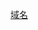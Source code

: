 {{Navbox with collapsible sections
| name=通用頂級域
| title     = [[通用頂級域]]
| state     = {{{state<includeonly>|autocollapse</includeonly>}}}
| selected  = {{{expanded|当前}}}
| listclass = hlist

| sect1 = 当前
| abbr1 = 当前
| list1 = {{Navbox|child| groupwidth = 9.0em

| group1 = [[通用頂級域|通用]]
| list1  = 
*[[.bar]]
*[[.bible]]
*[[.biz]]
*[[.church]]
*[[.club]]
*[[.college]]
*[[.com]]
*[[.design]]
*[[.dev]]
*[[.download]]
*[[.eco]]
*[[.eus]]
*[[.google]]
*[[.green]]
*[[.hiv]]
*[[.icu]]
*[[.info]]
*[[.kaufen]]
*[[.kiwi]]
*[[.lat]]
*[[.lgbt]]
*[[.moe]]
*[[.name]]
*[[.net]]
*[[.ninja]]
*[[.ngo]]
*[[.one|.one]]
*[[.ong]]
*[[.OOO|.ooo]]
*[[.org]]
*[[.top]]
*[[.pro]]
*[[.wiki]]
*[[.wtf]]
*[[.xyz]]
*[[.app]]

*[[.集团]]
*[[.在线]]
*[[.公益]]
*[[.cn|.公司]]
*[[.移动]]
*[[.我爱你]]
*[[.москва]]
*[[.онлайн]]
*[[.сайт]]
*[[.орг]]
*[[.삼성]]
*[[.商标]]
*[[.商城]]
*[[.дети]]
*[[.中文网]]
*[[.中信]]
*[[.संगठन]]
*[[.cn|.网络]]
*[[.بازار]]
*[[.شبكة]]
*[[.机构]]
*[[.组织机构]]
*[[.みんな]]
*[[.世界]]
*[[.网址]]
*[[.游戏]]
*[[.政务]]

| group2 = [[赞助类顶级域|赞助]]
| list2  = 
*[[.aero]]
*[[.asia]]
*[[.cat]]
*[[.coop]]
*[[.edu]]
*[[.gov]]
*[[.int]]
*[[.jobs]]
*[[.mil]]
*[[.mobi]]
*[[.museum]]
*[[.post]]
*[[.tel]]
*[[.travel]]
*[[.xxx]]

| group3 = [[GeoTLD|地区]]
| list3  =
*[[.africa]]
*[[Alsace|.alsace]]
*[[.amsterdam]]
*[[.bcn]]
*[[.berlin]]
*[[.brussels]]
*[[.bzh]]
*[[.cymru]]
*[[.eu]]
*[[.eus]]
*[[.frl]]
*[[.gal]]
*[[.gent]]
*[[.irish]]
*[[.istanbul|.ist]]
**.istanbul
*[[.kiwi]]
*[[.krd]]
*[[.lat]]
*[[.london]]
*[[.melbourne]]
*[[List of Internet top-level domains#North America|.miami]]
*[[.nyc]]
*[[.paris]]
*[[.quebec]]
*[[.rio]]
*[[.saarland]]
*[[.scot]]
*[[.sydney]]
*[[.taipei]]
*[[.tokyo]]
*[[.vegas]]
*[[.vlaanderen]]
*[[.wales]]
*[[.wien]]

| group4 = 基础架构
| list4  = 
*[[.arpa]]
| group5 = 已删除/撤销
| list5  = 
*[[.nato]]
| group6 = [[頂級域#保留域|保留域]]
| list6  = 
*[[.example]]
*[[.invalid]]
*[[.localhost]]
*[[.test]]
*[[.onion]]
| group7 = [[伪顶级域|伪顶级域]]
| list7  = 
*[[.bit]]
*[[.bitnet]]
*[[.csnet]]
*[[.onion#.exit|.exit]]
*[[.local]]
*[[.onion]]
*[[.root]]
*[[.uucp]]
*[[.chn]]
}}

| sect2 = [[提议顶级域|提议]]
| abbr2 = 提议
| list2 = {{Navbox|child| groupwidth = 9.0em

| group1 = [[GeoTLD|地区]]
| list1  = 
*[[.africa]]
*[[.bcn]]
*[[.wales]]
*[[.бг]]
| group2 = 语言和国籍
| list2  = 
*[[.bzh]]
*[[.cym]]
*[[.cymru]]
*[[.eng]]
*[[PuntuLLI|.lli]]
*[[.sic]]
*[[.wales]]
*[[.бг]]
| group3 = 技术
| list3  = 
*[[.geo]]
*[[.mail]]
*[[.web]]
| group4 = 其他
| list4 =
*[[.free]]
*[[.kid]]
*[[.kids]]
*[[.music]]
}}
| below = 另見：'''[[國家及地區頂級域]]''' 
}}<noinclude>
{{collapsible option}}

{{collapsible sections option |list=“当前”或“提议”}}

[[Category:計算機技術模板|域名]]<!--may need focusing-->
</noinclude>